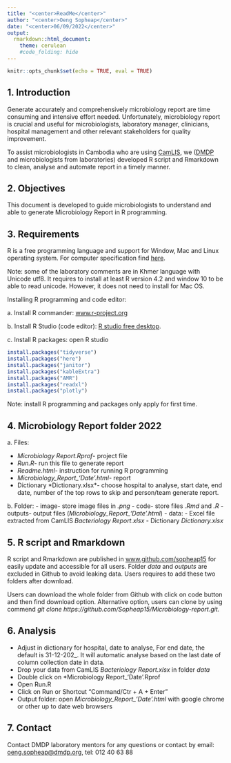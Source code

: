 ```yaml
---
title: "<center>ReadMe</center>"
author: "<center>Oeng Sopheap</center>"
date: "<center>06/09/2022</center>"
output:
  rmarkdown::html_document:
    theme: cerulean
    #code_folding: hide
---
```


```r
knitr::opts_chunk$set(echo = TRUE, eval = TRUE)
```

## 1. Introduction

Generate accurately and comprehensively microbiology report are time consuming and intensive effort needed. Unfortunately, microbiology report is crucial and useful for microbiologists, laboratory manager, clinicians, hospital management and other relevant stakeholders for quality improvement.

To assist microbiologists in Cambodia who are using [CamLIS](www.camlis.net), we ([DMDP](www.dmdp.org) and microbiologists from laboratories) developed R script and Rmarkdown to clean, analyse and automate report in a timely manner.

## 2. Objectives

This document is developed to guide microbiologists to understand and able to generate Microbiology Report in R programming.

## 3. Requirements  

R is a free programming language and support for Window, Mac and Linux operating system. For computer specification find [here](https://cran.r-project.org/doc/manuals/r-release/R-admin.html).

Note: some of the laboratory comments are in Khmer language with Unicode utf8. It requires to install at least R version 4.2 and window 10 to be able to read unicode. However, it does not need to install for Mac OS.  

Installing R programming and code editor:

a\. Install R commander: [www.r-project.org](https://cran.r-project.org)

b\. Install R Studio (code editor): [R studio free desktop](https://www.rstudio.com/products/rstudio/download/).

c\. Install R packages: open R studio

```r
install.packages("tidyverse")
install.packages("here")
install.packages("janitor")
install.packages("kableExtra")
install.packages("AMR")
install.packages("readxl")
install.packages("plotly")
```

Note: install R programming and packages only apply for first time.

## 4. Microbiology Report folder 2022

a\. Files:

-   *Microbiology Report.Rprof*- project file
-   *Run.R*- run this file to generate report
-   *Readme.html*- instruction for running R programming
-   *Microbiology_Report\_'Date'.html*- report
-   Dictionary \*Dictionary.xlsx\*- choose hospital to analyse, start date, end date, number of the top rows to skip and person/team generate report.

b\. Folder:
-   image- store image files in *.png*
-   code- store files *.Rmd* and *.R*
-   outputs- output files (*Microbiology_Report\_'Date'.html*)
-   data:
    -   Excel file extracted from CamLIS *Bacteriology Report.xlsx*
    -   Dictionary *Dictionary.xlsx*

## 5. R script and Rmarkdown

R script and Rmarkdown are published in [www.github.com/sopheap15](www.github.com/sopheap15) for easily update and accessible for all users. Folder *data* and *outputs* are excluded in Github to avoid leaking data. Users requires to add these two folders after download.

Users can download the whole folder from Github with click on code button and then find download option. Alternative option, users can clone by using commend *git clone https://github.com/Sopheap15/Microbiology-report.git.*

## 6. Analysis

-   Adjust in dictionary for hospital, date to analyse, For end date, the default is 31-12-202_. It will automatic analyse based on the last date of column collection date in data.
-   Drop your data from CamLIS *Bacteriology Report.xlsx* in folder *data*
-   Double click on \*Microbiology Report\_'Date'.Rprof
-   Open Run.R
-   Click on Run or Shortcut "Command/Ctr + A + Enter"
-   Output folder: open *Microbiology_Report\_'Date'.html* with google chrome or other up to date web browsers

## 7. Contact

Contact DMDP laboratory mentors for any questions or contact by email: [oeng.sopheap\@dmdp.org](mailto:oeng.sopheap@dmdp.org), tel: 012 40 63 88



